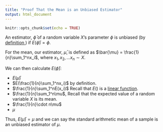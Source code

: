 ```yaml
---
title: "Proof That the Mean is an Unbiased Estimator"
output: html_document
---
```


```r
knitr::opts_chunk$set(echo = TRUE)
```

An estimator, $\bar{\phi}$ of a random variable $X$'s parameter $\phi$ is unbiased (by <a href = 'https://mathworld.wolfram.com/UnbiasedEstimator.html'> definition </a>) if $E(\bar{\phi}) = \phi$.

For the mean, our estimator, $\bar{\mu}$, is defined as $\bar{\mu} = \frac{1}{n}\sum_1^nx_i$, where $x_1,x_2, ...x_n \sim  X$.  

We can then calculate $E(\bar{\phi})$:

* $E(\bar{\mu})$
* $E(\frac{1}{n}\sum_1^nx_i)$ by definition.
* $\frac{1}{n}\sum_1^nE(x_i)$ Recall that $E()$ is a <a href = 'https://mathworld.wolfram.com/ExpectationValue.html'>linear function</a>.
* $\frac{1}{n}\sum_1^n\mu$, Recall that the expected value of a random variable $X$ is its mean.
* $\frac{1}{n}\cdot n\mu$
* $\mu$

Thus, $E(\bar{\mu}) = \mu$ and we can say the standard arithmetic mean of a sample is an unbiased estimator of $\mu$.
